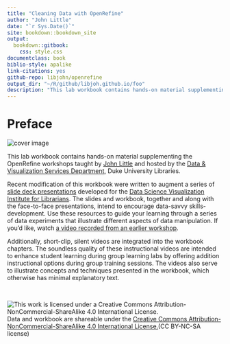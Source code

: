 ```yaml
---
title: "Cleaning Data with OpenRefine"
author: "John Little"
date: "`r Sys.Date()`"
site: bookdown::bookdown_site
output: 
  bookdown::gitbook:
    css: style.css
documentclass: book
biblio-style: apalike
link-citations: yes
github-repo: libjohn/openrefine  
output_dir: "~/R/github/libjoh.github.io/foo"  
description: "This lab workbook contains hands-on material supplementing the OpenRefine workshops"
---
```

<!-- render_book("index.Rmd") -->
<!-- gitbook(css="style.css") --> 
<!-- another option to render might be... -->
<!-- render_book("index.Rmd", output_format = NULL, clean = TRUE, 
  envir = parent.frame(), clean_envir = !interactive(), 
  output_dir = NULL, new_session = NA, preview = FALSE, 
  encoding = "UTF-8") -->

# Preface {-}

<img src="images/data-cleaning.png" alt="cover image" class="center" /> 


This lab workbook contains hands-on material supplementing the OpenRefine workshops taught by [John Little](https://johnlittle.info/) and hosted by the [Data & Visualization Services Department](https://library.duke.edu/data/), Duke University Libraries. 

Recent modification of this workbook were written to augment a series of [slide deck presentations](https://johnlittle.info/dsvil2018/) developed for the [Data Science Visualization Institute for Librarians](https://www.lib.ncsu.edu/data-science-and-visualization-institute).  The slides and workbook, together and along with the face-to-face presentations, intend to encourage data-savvy skills-development.  Use these resources to guide your learning through a series of data experiments that illustrate different aspects of data manipulation.  If you'd like, watch [a video recorded from an earlier workshop](preamble.html#workshop-video).

Additionally, short-clip, silent videos are integrated into the workbook chapters.  The soundless quality of these instructional videos are intended to enhance student learning during group learning labs by offering addition instructional options during group training sessions.  The videos also serve to illustrate concepts and techniques presented in the workbook, which otherwise has minimal explanatory text.

&nbsp;  

![This work is licensed under a Creative Commons Attribution-NonCommercial-ShareAlike 4.0 International License.](https://licensebuttons.net/l/by-nc-sa/4.0/88x31.png "This work is licensed under a Creative Commons Attribution-NonCommercial-ShareAlike 4.0 International License")  Data and workbook are shareable under the [Creative Commons Attribution-NonCommercial-ShareAlike 4.0 International License.](https://creativecommons.org/licenses/by-nc-sa/4.0/)(CC BY-NC-SA license)
